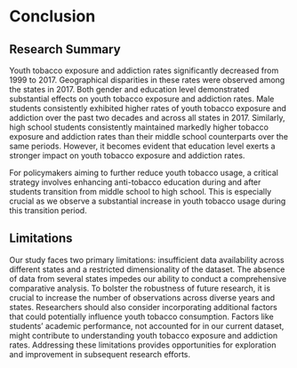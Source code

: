 # Conclusion

## Research Summary

Youth tobacco exposure and addiction rates significantly decreased from 1999 to 2017. Geographical disparities in these rates were observed among the states in 2017. Both gender and education level demonstrated substantial effects on youth tobacco exposure and addiction rates. Male students consistently exhibited higher rates of youth tobacco exposure and addiction over the past two decades and across all states in 2017. Similarly, high school students consistently maintained markedly higher tobacco exposure and addiction rates than their middle school counterparts over the same periods. However, it becomes evident that education level exerts a stronger impact on youth tobacco exposure and addiction rates.

For policymakers aiming to further reduce youth tobacco usage, a critical strategy involves enhancing anti-tobacco education during and after students transition from middle school to high school. This is especially crucial as we observe a substantial increase in youth tobacco usage during this transition period.

## Limitations

Our study faces two primary limitations: insufficient data availability across different states and a restricted dimensionality of the dataset. The absence of data from several states impedes our ability to conduct a comprehensive comparative analysis. To bolster the robustness of future research, it is crucial to increase the number of observations across diverse years and states. Researchers should also consider incorporating additional factors that could potentially influence youth tobacco consumption. Factors like students' academic performance, not accounted for in our current dataset, might contribute to understanding youth tobacco exposure and addiction rates. Addressing these limitations provides opportunities for exploration and improvement in subsequent research efforts.
